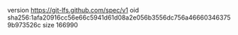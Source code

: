 version https://git-lfs.github.com/spec/v1
oid sha256:1afa20916cc56e66c5941d61d08a2e056b3556dc756a466603463759b973526c
size 166990
